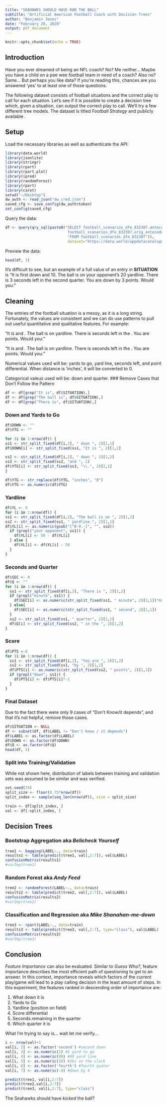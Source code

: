 ```yaml
---
title: "SEAHAWKS SHOULD HAVE RAN THE BALL"
subtitle: "Artificial American Football Coach with Decision Trees"
author: "Benjamin Jones"
date: "February 28, 2020"
output: pdf_document
---
```


```r
knitr::opts_chunk$set(echo = TRUE)
```

## Introduction
Have you ever dreamed of being an NFL coach? No? Me neither... 
Maybe you have a child on a pee wee football team in need of a coach? Also no? Same...
But perhaps you like data? If *you're* reading this, chances are you answered 'yes' to at least one of those questions.

The following dataset consists of football situations and the correct play to call for each situation. Let's see if it is possible to create a decision tree which, given a situation, can output the correct play to call. We'll try a few different tree models. The dataset is titled _Football Strategy_ and publicly available [\textcolor{blue}{here}](https://www.figure-eight.com/data-for-everyone/).

## Setup

Load the necessary libraries as well as authenticate the [\textcolor{blue}{data.world}](http://data.world) API:

```r
library(data.world)
library(jsonlite)
library(stringr)
library(rpart)
library(rpart.plot)
library(ipred)
library(randomForest)
library(rpart)
library(caret) 
setwd("~/Desktop")
dw_auth <- read_json("dw_cred.json")
saved_cfg <- save_config(dw_auth$token)
set_config(saved_cfg)
```

Query the data:

```r
df <- query(qry_sql(paste0("SELECT football_scenarios_dfe_832307.antecedent as LABEL,
                            football_scenarios_dfe_832307.orig_antecedent as SITUATION ",
                            "FROM football_scenarios_dfe_832307")),
                            dataset="https://data.world/wppdatacatalogue/football-strategy")
```

\newpage
Preview the data:

```r
head(df, 3)
```

It's difficult to see, but an example of a full value of an entry in **SITUATION** is "It is first down and 10. The ball is on your opponent's 20 yardline. There is 3 seconds left in the second quarter. You are down by 3 points. Would you: "

## Cleaning

The entries of the football situation is a messy, as it is a long string. Fortunately, the values are consistent and we can do use patterns to pull out useful quantitative and qualitative features. For example:

"It is \textcolor{red}{first down} and \textcolor{cyan}{10}. The ball is on \textcolor{cyan}{your opponent's 20} yardline. There is \textcolor{cyan}{3} seconds left in the \textcolor{red}{second quarter}. You are \textcolor{cyan}{down by 3} points. Would you: "

"It is \textcolor{red}{third down} and \textcolor{cyan}{inches}. The ball is on \textcolor{cyan}{your 15} yardline. There is \textcolor{cyan}{3} seconds left in the \textcolor{red}{fourth quarter}. You are \textcolor{cyan}{up by 7} points. Would you: "

Numerical values used will be: yards to go, yard line, seconds left, and point differential. When distance is 'inches', it will be converted to 0.

Categorical valeus used will be: down and quarter.
### Remove Cases that Don't Follow the Pattern
```r
df <- df[grep("It is", df$SITUATION),]
df <- df[grep("The ball is", df$SITUATION),]
df <- df[grep("There is", df$SITUATION),]
```


### Down and Yards to Go
```r
df$DOWN <- ""
df$YTG <- ""

for (i in 1:nrow(df)) {
ss1 <- str_split_fixed(df[i,2], " down ", 2)[1,1]
df$DOWN[i] <- str_split_fixed(ss1, "It is ", 2)[1,2]

ss2 <- str_split_fixed(df[i,2], " down ", 2)[1,2]
ss3 <- str_split_fixed(ss2, "and ", 2)
df$YTG[i] <- str_split_fixed(ss3, "\\.", 2)[2,1]
}

df$YTG <- str_replace(df$YTG, "inches", "0")
df$YTG <- as.numeric(df$YTG)
```

### Yardline
```r
df$YL <- 0
for (i in 1:nrow(df)) {
ss1 <- str_split_fixed(df[i,2], "The ball is on ", 2)[1,2]
ss2 <- str_split_fixed(ss1, " yardline.", 2)[1,1]
df$YL[i] <- as.numeric(gsub("[^0-9.-]", "", ss2))
  if (grepl("your opponent", ss1)) {
    df$YL[i] <- 50 - df$YL[i]
  } else {
    df$YL[i] <- df$YL[i] - 50
  }
}
```

### Seconds and Quarter

```r
df$SEC <- 0
df$Q <- ""
for (i in 1:nrow(df)) {
  ss1 <- str_split_fixed(df[i,2], "There is ", 2)[1,2]
  if (grepl("minute", ss1)) {
    df$SEC[i] <- as.numeric(str_split_fixed(ss1, " minute", 2)[1,1])*60
  } else{
    df$SEC[i] <- as.numeric(str_split_fixed(ss1, " second", 2)[1,1])
  }
  ss2 <- str_split_fixed(ss1, " quarter", 2)[1,1]
  df$Q[i] <- str_split_fixed(ss2, " in the ", 2)[1,2]
}
```

### Score

```r
df$PTS <-0
for (i in 1:nrow(df)) {
  ss1 <- str_split_fixed(df[i,2], "You are ", 2)[1,2]
  ss2 <- str_split_fixed(ss1, "by ", 2)[1,2]
  df$PTS[i] <- as.numeric(str_split_fixed(ss2, " points", 2)[1,1])
  if (grepl("down", ss1)) {
    df$PTS[i] <- df$PTS[i]*-1
  }
}
```

\newpage
### Final Dataset
Due to the fact there were only 9 cases of "Don't Know/it depends", and that it's not helpful, remove those cases.
```r
df$SITUATION <- NULL
df <- subset(df, df$LABEL != "Don't know / it depends")
df$LABEL <- as.factor(df$LABEL)
df$DOWN <- as.factor(df$DOWN)
df$Q <- as.factor(df$Q)
head(df, 5)
```

### Split into Training/Validation
While not shown here, distribution of labels between training and validation sets was assumed to be similar and was verified.

```r
set.seed(74)
split_size <- floor(0.75*nrow(df))
split_index <- sample(seq_len(nrow(df)), size = split_size)

train <- df[split_index, ]
val <- df[-split_index, ]
```

\newpage
## Decision Trees

### Bootstrap Aggregation aka _Belicheck Yourself_
```r
tree1 <- bagging(LABEL~., data=train)
results1 <- table(predict(tree1, val[,2:7]), val$LABEL)
confusionMatrix(results1)
#varImp(tree1)
```

\newpage
### Random Forest aka _Andy Feed_
```r
tree2 <- randomForest(LABEL~., data=train)
results2 <- table(predict(tree2, val[,2:7]), val$LABEL)
confusionMatrix(results2)
#varImp(tree2)
```

\newpage
### Classification and Regression aka _Mike Shanahan-me-down_
```r
tree3 <- rpart(LABEL~., data=train)
results3 <- table(predict(tree3, val[,2:7], type="class"), val$LABEL)
confusionMatrix(results3)
#varImp(tree3)
```

\newpage
## Conclusion
*Feature Importance* can also be evaluated. Similar to _Guess Who?_, feature importance describes the most efficient path of questioning to get to an answer. In this context, importance reveals which factors of the current play/game will lead to a play calling decision in the least amount of steps. In this experiment, the features ranked in descending order of importance are:

1. What down it is
2. Yards to Go
3. Yardline (position on field)
5. Score differential
6. Seconds remaining in the quarter
7. Which quarter it is



What I'm trying to say is... wait let me verify...

```r
i <- nrow(val)+1
val[i, 2] <- as.factor('second') #second down
val[i, 3] <- as.numeric(1) #1 yard to go
val[i, 4] <- as.numeric(99) #99 yard line
val[i, 5] <- as.numeric(26) #26s on the clock
val[i, 6] <- as.factor('fourth') #fourth quater
val[i, 7] <- as.numeric(-4) #down by 4

predict(tree1, val[i,2:7])
predict(tree2,val[i,2:7])
predict(tree3, val[i,2:7], type="class")
```

The Seahawks should have _kicked_ the ball? [\textcolor{blue}{Well nobody's perfect...}](https://www.youtube.com/watch?v=U7rPIg7ZNQ8)
